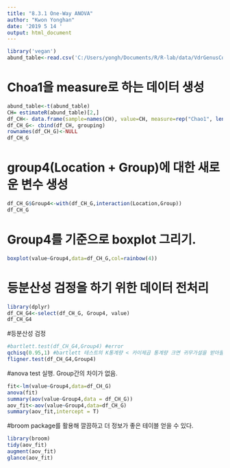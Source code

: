 ---
title: "8.3.1 One-Way ANOVA"
author: "Kwon Yonghan"
date: '2019 5 14 '
output: html_document
---

```{r}
library('vegan')
abund_table<-read.csv('C:/Users/yongh/Documents/R/R-lab/data/VdrGenusCounts.csv',row.names = 1, check.names = F)
```


# Choa1을 measure로 하는 데이터 생성
```{r}
abund_table<-t(abund_table)
CH= estimateR(abund_table)[2,]
df_CH<- data.frame(sample=names(CH), value=CH, measure=rep("Chao1", length(CH)))
df_CH_G<- cbind(df_CH, grouping)
rownames(df_CH_G)<-NULL
df_CH_G
```

# group4(Location + Group)에 대한 새로운 변수 생성
```{r}
df_CH_G$Group4<-with(df_CH_G,interaction(Location,Group))
df_CH_G
```

# Group4를 기준으로 boxplot 그리기.
```{r}
boxplot(value~Group4,data=df_CH_G,col=rainbow(4))
```

# 등분산성 검정을 하기 위한 데이터 전처리
```{r}
library(dplyr)
df_CH_G4<-select(df_CH_G, Group4, value)
df_CH_G4
```

#등분산성 검정
```{r}
#bartlett.test(df_CH_G4,Group4) #error
qchisq(0.95,1) #bartlett 테스트의 K통계량 < 카이제곱 통계량 크면 귀무가설을 받아들임.
fligner.test(df_CH_G4,Group4)
```

#anova test 실행. Group간의 차이가 없음.
```{r}
fit<-lm(value~Group4,data=df_CH_G)
anova(fit)
summary(aov(value~Group4,data = df_CH_G))
aov_fit<-aov(value~Group4,data=df_CH_G)
summary(aov_fit,intercept = T)
```

#broom package를 활용해 깔끔하고 더 정보가 좋은 테이블 얻을 수 있다.
```{r}
library(broom)
tidy(aov_fit)
augment(aov_fit)
glance(aov_fit)
```